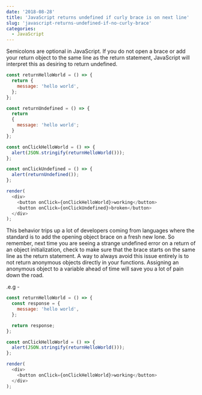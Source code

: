 ```yaml
---
date: '2018-08-28'
title: 'JavaScript returns undefined if curly brace is on next line'
slug: 'javascript-returns-undefined-if-no-curly-brace'
categories:
  - JavaScript
---
```


Semicolons are optional in JavaScript. If you do not open a brace
or add your return object to the same line as the return statement,
JavaScript will interpret this as desiring to return undefined.

```js react-live
const returnHelloWorld = () => {
  return {
    message: 'hello world',
  };
};

const returnUndefined = () => {
  return
  {
    message: 'hello world';
  }
};

const onClickHelloWorld = () => {
  alert(JSON.stringify(returnHelloWorld()));
};

const onClickUndefined = () => {
  alert(returnUndefined());
};

render(
  <div>
    <button onClick={onClickHelloWorld}>working</button>
    <button onClick={onClickUndefined}>broken</button>
  </div>
);
```

This behavior trips up a lot of developers coming from languages
where the standard is to add the opening object brace on a
fresh new lone. So remember, next time you are seeing a strange undefined error on a
return of an object initialization, check to make sure that the brace starts on
the same line as the return statement. A way to always avoid this issue entirely is to
not return anonymous objects directly in your functions. Assigning an
anonymous object to a variable ahead of time will save you a lot of pain down the road.

.e.g -

```js react-live
const returnHelloWorld = () => {
  const response = {
    message: 'hello world',
  };

  return response;
};

const onClickHelloWorld = () => {
  alert(JSON.stringify(returnHelloWorld()));
};

render(
  <div>
    <button onClick={onClickHelloWorld}>working</button>
  </div>
);
```
